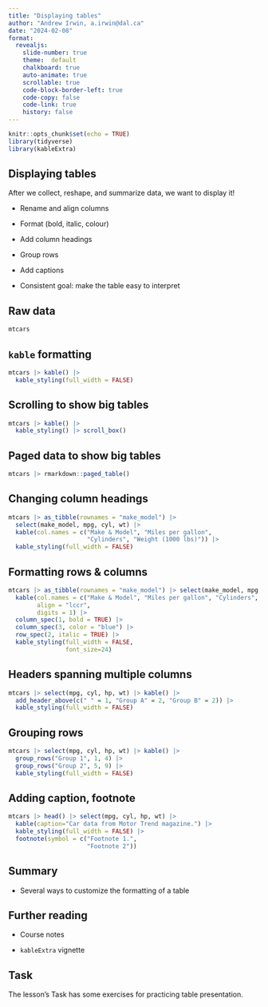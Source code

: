 ```yaml
---
title: "Displaying tables"
author: "Andrew Irwin, a.irwin@dal.ca"
date: "2024-02-08"
format:
  revealjs:
    slide-number: true
    theme:  default
    chalkboard: true
    auto-animate: true
    scrollable: true
    code-block-border-left: true
    code-copy: false
    code-link: true
    history: false
---
```


```r
knitr::opts_chunk$set(echo = TRUE)
library(tidyverse)
library(kableExtra)
```

## Displaying tables

After we collect, reshape, and summarize data, we want to display it!

* Rename and align columns
* Format (bold, italic, colour)
* Add column headings
* Group rows
* Add captions

* Consistent goal: make the table easy to interpret


## Raw data

```r
mtcars
```

## `kable` formatting

```r
mtcars |> kable() |>
  kable_styling(full_width = FALSE) 
```

## Scrolling to show big tables

```r
mtcars |> kable() |> 
  kable_styling() |> scroll_box()
```

## Paged data to show big tables

```r
mtcars |> rmarkdown::paged_table()
```

## Changing column headings

```r
mtcars |> as_tibble(rownames = "make_model") |>
  select(make_model, mpg, cyl, wt) |>
  kable(col.names = c("Make & Model", "Miles per gallon", 
                      "Cylinders", "Weight (1000 lbs)")) |>
  kable_styling(full_width = FALSE)
```


## Formatting rows & columns

```r
mtcars |> as_tibble(rownames = "make_model") |> select(make_model, mpg, cyl, wt) |>
  kable(col.names = c("Make & Model", "Miles per gallon", "Cylinders", "Weight (1000 lbs)"),
        align = "lccr",
        digits = 1) |>
  column_spec(1, bold = TRUE) |>
  column_spec(3, color = "blue") |>
  row_spec(2, italic = TRUE) |>
  kable_styling(full_width = FALSE, 
                font_size=24)
```


## Headers spanning multiple columns

```r
mtcars |> select(mpg, cyl, hp, wt) |> kable() |>
  add_header_above(c(" " = 1, "Group A" = 2, "Group B" = 2)) |>
  kable_styling(full_width = FALSE)
```

## Grouping rows

```r
mtcars |> select(mpg, cyl, hp, wt) |> kable() |>
  group_rows("Group 1", 1, 4) |>
  group_rows("Group 2", 5, 9) |>
  kable_styling(full_width = FALSE)
```

## Adding caption, footnote

```r
mtcars |> head() |> select(mpg, cyl, hp, wt) |> 
  kable(caption="Car data from Motor Trend magazine.") |>
  kable_styling(full_width = FALSE) |>
  footnote(symbol = c("Footnote 1.", 
                      "Footnote 2")) 
```

## Summary

* Several ways to customize the formatting of a table


## Further reading

* Course notes

* `kableExtra` vignette


## Task

The lesson's Task has some exercises for practicing table presentation.



